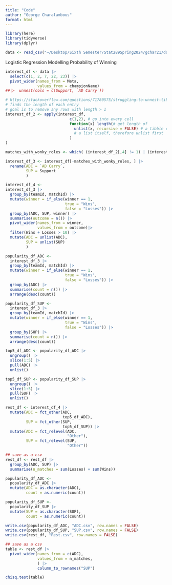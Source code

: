 ```yaml
---
title: "Code"
author: "George Charalambous"
format: html
---
```



```r
library(here)
library(tidyverse)
library(dplyr)

data <- read_csv("~/Desktop/Sixth Semester/Stat289Spring2024/gchar21/data/data_correct.csv")
```

Logistic Regression Modelling Probability of Winning 

```r
interest_df <- data |>
  select(c(1, 2, 7, 22, 23)) |>
  pivot_wider(names_from = Meta,
              values_from = championName) 
##|>  unnest(cols = c(Support, `AD Carry`))
```


```r
# https://stackoverflow.com/questions/71780575/struggling-to-unnest-tibble-dput-code-and-error-included-in-r
# finds the length of each entry
# goal is to remove any rows with length > 1
interest_df_2 <- apply(interest_df,
                            c(1,2), # go into every cell 
                            function(x) length(# get length of
                              unlist(x, recursive = FALSE) # a tibble cell is 
                              # a list itself, therefore unlist first
                            )
)

matches_with_wonky_roles <- which( (interest_df_2[,4] != 1) | (interest_df_2[,5] != 1) )

interest_df_3 <- interest_df[-matches_with_wonky_roles, ] |>
  rename(ADC = `AD Carry`,
         SUP = Support
         )
```


```r
interest_df_4 <- 
interest_df_3 |>
  group_by(teamId, matchId) |>
  mutate(winner = if_else(winner == 1,
                          true = "Wins",
                          false = "Losses")) |>
  group_by(ADC, SUP, winner) |>
  summarise(outcome = n()) |>
  pivot_wider(names_from = winner, 
              values_from = outcome)|>
  filter(Wins + Losses > 10) |>
  mutate(ADC = unlist(ADC),
         SUP = unlist(SUP)
         ) 
```

```r
popularity_df_ADC <- 
  interest_df_3 |>
  group_by(teamId, matchId) |>
  mutate(winner = if_else(winner == 1,
                          true = "Wins",
                          false = "Losses")) |>
  group_by(ADC) |>
  summarise(count = n()) |>
  arrange(desc(count))
```

```r
popularity_df_SUP <- 
  interest_df_3 |>
  group_by(teamId, matchId) |>
  mutate(winner = if_else(winner == 1,
                          true = "Wins",
                          false = "Losses")) |>
  group_by(SUP) |>
  summarise(count = n()) |>
  arrange(desc(count))
```

```r
top5_df_ADC <- popularity_df_ADC |>
  ungroup() |>
  slice(1:5) |>
  pull(ADC) |>
  unlist()
```

```r
top5_df_SUP <- popularity_df_SUP |>
  ungroup() |>
  slice(1:5) |>
  pull(SUP) |>
  unlist()
```

```r
rest_df <- interest_df_4 |>
  mutate(ADC = fct_other(ADC,
                         top5_df_ADC),
         SUP = fct_other(SUP,
                         top5_df_SUP)) |>
  mutate(ADC = fct_relevel(ADC,
                           "Other"),
         SUP = fct_relevel(SUP,
                           "Other"))
```

```r
## save as a csv
rest_df <- rest_df |>
  group_by(ADC, SUP) |>
  summarise(n_matches = sum(Losses) + sum(Wins))
```

```r
popularity_df_ADC <- 
  popularity_df_ADC |>
  mutate(ADC = as.character(ADC), 
         count = as.numeric(count))
```

```r
popularity_df_SUP <- 
  popularity_df_SUP |>
  mutate(SUP = as.character(SUP), 
         count = as.numeric(count))
```

```r
write.csv(popularity_df_ADC, "ADC.csv", row.names = FALSE)
write.csv(popularity_df_SUP, "SUP.csv", row.names = FALSE)
write.csv(rest_df, "Rest.csv", row.names = FALSE)
```

```r
## save as a csv
table <- rest_df |>
  pivot_wider(names_from = c(ADC),
              values_from = n_matches, 
              ) |>
              column_to_rownames("SUP")
```

```r
chisq.test(table)
```




